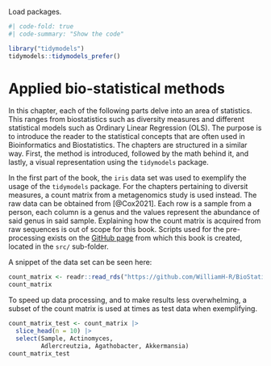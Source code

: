 Load packages.
```r
#| code-fold: true
#| code-summary: "Show the code"

library("tidymodels")
tidymodels::tidymodels_prefer()
```

# Applied bio-statistical methods

In this chapter, each of the following parts delve into an area of statistics. This ranges from biostatistics such as diversity measures and different statistical models such as Ordinary Linear Regression (OLS). The purpose is to introduce the reader to the statistical concepts that are often used in Bioinformatics and Biostatistics. The chapters are structured in a similar way. First, the method is introduced, followed by the math behind it, and lastly, a visual representation using the `tidymodels` package.

In the first part of the book, the `iris` data set was used to exemplify the usage of the `tidymodels` package. For the chapters pertaining to diversit measures, a count matrix from a metagenomics study is used instead. The raw data can be obtained from [@Cox2021]. Each row is a sample from a person, each column is a genus and the values represent the abundance of said genus in said sample. Explaining how the count matrix is acquired from raw sequences is out of scope for this book. Scripts used for the pre-processing exists on the [GitHub page](https://github.com/WilliamH-R/BioStatistics) from which this book is created, located in the `src/` sub-folder.

A snippet of the data set can be seen here:
```r
count_matrix <- readr::read_rds("https://github.com/WilliamH-R/BioStatistics/raw/main/data/count_matrix/count_matrix.rds")
count_matrix
```

To speed up data processing, and to make results less overwhelming, a subset of the count matrix is used at times as test data when exemplifying.
```r
count_matrix_test <- count_matrix |> 
  slice_head(n = 10) |> 
  select(Sample, Actinomyces,
         Adlercreutzia, Agathobacter, Akkermansia)
count_matrix_test
```

